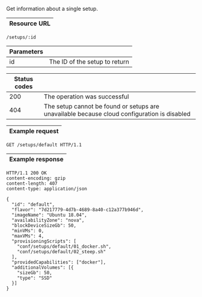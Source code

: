 Get information about a single <DocsLink href="#setups">setup</DocsLink>.

| Resource URL |
| ------------ |

```http
/setups/:id
```

| Parameters |                                    |
| ---------- | ---------------------------------- |
| id         | The ID of the setup to return      |

| Status codes |                              |
| ------------ | ---------------------------- |
| 200          | The operation was successful |
| 404          | The setup cannot be found or setups are unavailable because <DocsLink href="#cloud-connection">cloud configuration</DocsLink> is disabled |

| Example request |
| --------------- |

```http
GET /setups/default HTTP/1.1
```

| Example response |
| ---------------- |

```http
HTTP/1.1 200 OK
content-encoding: gzip
content-length: 407
content-type: application/json

{
  "id": "default",
  "flavor": "7d217779-4d7b-4689-8a40-c12a377b946d",
  "imageName": "Ubuntu 18.04",
  "availabilityZone": "nova",
  "blockDeviceSizeGb": 50,
  "minVMs": 0,
  "maxVMs": 4,
  "provisioningScripts": [
    "conf/setups/default/01_docker.sh",
    "conf/setups/default/02_steep.sh"
  ],
  "providedCapabilities": ["docker"],
  "additionalVolumes": [{
    "sizeGb": 50,
    "type": "SSD"
  }]
}
```
